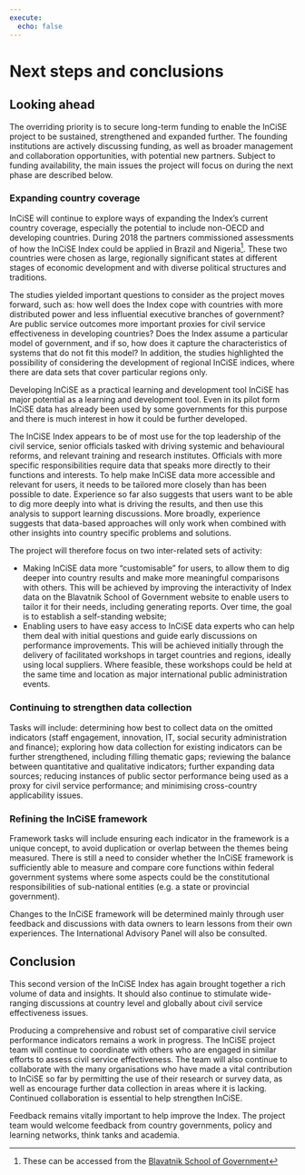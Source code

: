 ```yaml
---
execute:
  echo: false
---
```


# Next steps and conclusions {#sec-next-steps}

## Looking ahead {#sec-looking-ahead}

The overriding priority is to secure long-term funding to enable the InCiSE
project to be sustained, strengthened and expanded further. The founding
institutions are actively discussing funding, as well as broader management
and collaboration opportunities, with potential new partners. Subject to
funding availability, the main issues the project will focus on during the
next phase are described below.

### Expanding country coverage

InCiSE will continue to explore ways of expanding
the Index’s current country coverage, especially the potential to include
non-OECD and developing countries. During 2018 the partners commissioned
assessments of how the InCiSE Index could be applied in Brazil and Nigeria[^1].
These two countries were chosen as large, regionally significant states at
different stages of economic development and with diverse political structures
and traditions.

[^1]: These can be accessed from the [Blavatnik School of Government](https://www.bsg.ox.ac.uk/about/partnerships/international-civil-service-effectiveness-index)

The studies yielded important questions to consider as the project moves
forward, such as: how well does the Index cope with countries with more
distributed power and less influential executive branches of government? Are
public service outcomes more important proxies for civil service effectiveness
in developing countries? Does the Index assume a particular model of
government, and if so, how does it capture the characteristics of systems that
do not fit this model? In addition, the studies highlighted the possibility of
considering the development of regional InCiSE indices, where there are data
sets that cover particular regions only.

Developing InCiSE as a practical learning and development tool InCiSE has major
potential as a learning and development tool. Even in its pilot form InCiSE data
has already been used by some governments for this purpose and there is much
interest in how it could be further developed.

The InCiSE Index appears to be of most use for the top leadership of the civil
service, senior officials tasked with driving systemic and behavioural reforms,
and relevant training and research institutes. Officials with more specific
responsibilities require data that speaks more directly to their functions and
interests. To help make InCiSE data more accessible and relevant for users, it
needs to be tailored more closely than has been possible to date. Experience so
far also suggests that users want to be able to dig more deeply into what is
driving the results, and then use this analysis to support learning
discussions. More broadly, experience suggests that data-based approaches
will only work when combined with other insights into country specific problems
and solutions.

The project will therefore focus on two inter-related sets of activity:

* Making InCiSE data more “customisable” for users, to allow them to dig
  deeper into country results and make more meaningful comparisons with others.
  This will be achieved by improving the interactivity of Index data on the
  Blavatnik School of Government website to enable users to tailor it for their
  needs, including generating reports. Over time, the goal is to establish a
  self-standing website;
* Enabling users to have easy access to InCiSE data experts who can help them
  deal with initial questions and guide early discussions on performance
  improvements. This will be achieved initially through the delivery of
  facilitated workshops in target countries and regions, ideally using local
  suppliers. Where feasible, these workshops could be held at the same time
  and location as major international public administration events.

### Continuing to strengthen data collection

Tasks will include: determining how best to collect data on the omitted
indicators (staff engagement, innovation, IT, social security administration
and finance); exploring how data collection for existing indicators can be
further strengthened, including filling thematic gaps; reviewing the balance
between quantitative and qualitative indicators; further expanding data
sources; reducing instances of public sector performance being used as a
proxy for civil service performance; and minimising cross-country
applicability issues.

### Refining the InCiSE framework

Framework tasks will include ensuring each indicator in the framework is a
unique concept, to avoid duplication or overlap between the themes being
measured. There is still a need to consider whether the InCiSE framework is
sufficiently able to measure and compare core functions within federal
government systems where some aspects could be the constitutional
responsibilities of sub-national entities (e.g. a state or provincial
government).

Changes to the InCiSE framework will be determined mainly through user
feedback and discussions with data owners to learn lessons from their own
experiences. The International Advisory Panel will also be consulted.

## Conclusion {#sec-conclusion}

This second version of the InCiSE Index has again brought together a rich
volume of data and insights. It should also continue to stimulate wide-ranging
discussions at country level and globally about civil service
effectiveness issues.

Producing a comprehensive and robust set of comparative civil service
performance indicators remains a work in progress. The InCiSE project team
will continue to coordinate with others who are engaged in similar efforts to
assess civil service effectiveness. The team will also continue to collaborate
with the many organisations who have made a vital contribution to InCiSE so
far by permitting the use of their research or survey data, as well as
encourage further data collection in areas where it is lacking. Continued
collaboration is essential to help strengthen InCiSE.

Feedback remains vitally important to help improve the Index. The project team
would welcome feedback from country governments, policy and learning networks,
think tanks and academia.
